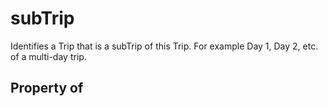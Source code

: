   

# subTrip

Identifies a <Link href="/Trip">Trip</Link> that is a subTrip of this Trip.  For example Day 1, Day 2, etc. of a multi-day trip.

## Property of



